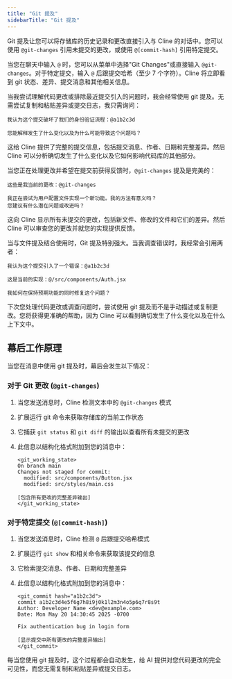 ```yaml
---
title: "Git 提及"
sidebarTitle: "Git 提及"
---
```


Git 提及让您可以将存储库的历史记录和更改直接引入与 Cline 的对话中。您可以使用 `@git-changes` 引用未提交的更改，或使用 `@[commit-hash]` 引用特定提交。

当您在聊天中输入 `@` 时，您可以从菜单中选择"Git Changes"或直接输入 `@git-changes`。对于特定提交，输入 `@` 后跟提交哈希（至少 7 个字符）。Cline 将立即看到 git 状态、差异、提交消息和其他相关信息。

当我尝试理解代码更改或排除最近提交引入的问题时，我会经常使用 git 提及。无需尝试复制和粘贴差异或提交日志，我只需询问：

```
我认为这个提交破坏了我们的身份验证流程：@a1b2c3d

您能解释发生了什么变化以及为什么可能导致这个问题吗？
```

这给 Cline 提供了完整的提交信息，包括提交消息、作者、日期和完整差异。然后 Cline 可以分析确切发生了什么变化以及它如何影响代码库的其他部分。

当您正在处理更改并希望在提交前获得反馈时，`@git-changes` 提及是完美的：

```
这些是我当前的更改：@git-changes

我正在尝试为用户配置文件实现一个新功能。我的方法有意义吗？
您建议有什么潜在问题或改进吗？
```

这向 Cline 显示所有未提交的更改，包括新文件、修改的文件和它们的差异。然后 Cline 可以审查您的更改并就您的实现提供反馈。

当与文件提及结合使用时，Git 提及特别强大。当我调查错误时，我经常会引用两者：

```
我认为这个提交引入了一个错误：@a1b2c3d

这是当前的实现：@/src/components/Auth.jsx

我如何在保持预期功能的同时修复这个问题？
```

下次您处理代码更改或调查问题时，尝试使用 git 提及而不是手动描述或复制更改。您将获得更准确的帮助，因为 Cline 可以看到确切发生了什么变化以及在什么上下文中。

## 幕后工作原理

当您在消息中使用 git 提及时，幕后会发生以下情况：

### 对于 Git 更改 (`@git-changes`)

1. 当您发送消息时，Cline 检测文本中的 `@git-changes` 模式
2. 扩展运行 git 命令来获取存储库的当前工作状态
3. 它捕获 `git status` 和 `git diff` 的输出以查看所有未提交的更改
4. 此信息以结构化格式附加到您的消息中：

    ```
    <git_working_state>
    On branch main
    Changes not staged for commit:
      modified: src/components/Button.jsx
      modified: src/styles/main.css

    [包含所有更改的完整差异输出]
    </git_working_state>
    ```

### 对于特定提交 (`@[commit-hash]`)

1. 当您发送消息时，Cline 检测 `@` 后跟提交哈希模式
2. 扩展运行 `git show` 和相关命令来获取该提交的信息
3. 它检索提交消息、作者、日期和完整差异
4. 此信息以结构化格式附加到您的消息中：

    ```
    <git_commit hash="a1b2c3d">
    commit a1b2c3d4e5f6g7h8i9j0k1l2m3n4o5p6q7r8s9t
    Author: Developer Name <dev@example.com>
    Date: Mon May 20 14:30:45 2025 -0700

    Fix authentication bug in login form

    [显示提交中所有更改的完整差异输出]
    </git_commit>
    ```

每当您使用 git 提及时，这个过程都会自动发生，给 AI 提供对您代码更改的完全可见性，而您无需复制和粘贴差异或提交日志。
